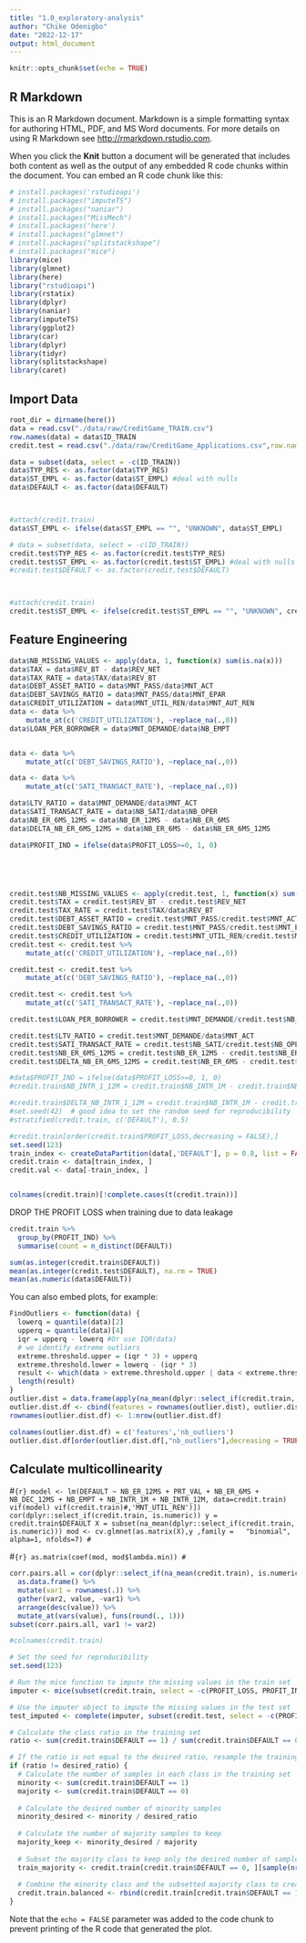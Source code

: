 ```yaml
---
title: "1.0_exploratory-analysis"
author: "Chike Odenigbo"
date: "2022-12-17"
output: html_document
---
```


```r
knitr::opts_chunk$set(echo = TRUE)
```

## R Markdown

This is an R Markdown document. Markdown is a simple formatting syntax for authoring HTML, PDF, and MS Word documents. For more details on using R Markdown see <http://rmarkdown.rstudio.com>.

When you click the **Knit** button a document will be generated that includes both content as well as the output of any embedded R code chunks within the document. You can embed an R code chunk like this:

```r
# install.packages('rstudioapi')
# install.packages("imputeTS")
# install.packages("naniar")
# install.packages("MissMech")
# install.packages('here')
# install.packages("glmnet")
# install.packages("splitstackshape")
# install.packages("mice")
library(mice)
library(glmnet)
library(here)
library("rstudioapi")
library(rstatix)
library(dplyr)
library(naniar)
library(imputeTS)
library(ggplot2)
library(car)
library(dplyr)
library(tidyr)
library(splitstackshape)
library(caret)
```

## Import Data
```r
root_dir = dirname(here())
data = read.csv("./data/raw/CreditGame_TRAIN.csv")
row.names(data) = data$ID_TRAIN
credit.test = read.csv("./data/raw/CreditGame_Applications.csv",row.names="ID_TEST")

data = subset(data, select = -c(ID_TRAIN))
data$TYP_RES <- as.factor(data$TYP_RES)
data$ST_EMPL <- as.factor(data$ST_EMPL) #deal with nulls
data$DEFAULT <- as.factor(data$DEFAULT)



#attach(credit.train)
data$ST_EMPL <- ifelse(data$ST_EMPL == "", "UNKNOWN", data$ST_EMPL)

# data = subset(data, select = -c(ID_TRAIN))
credit.test$TYP_RES <- as.factor(credit.test$TYP_RES)
credit.test$ST_EMPL <- as.factor(credit.test$ST_EMPL) #deal with nulls
#credit.test$DEFAULT <- as.factor(credit.test$DEFAULT)



#attach(credit.train)
credit.test$ST_EMPL <- ifelse(credit.test$ST_EMPL == "", "UNKNOWN", credit.test$ST_EMPL)
```

## Feature Engineering

```r
data$NB_MISSING_VALUES <- apply(data, 1, function(x) sum(is.na(x)))
data$TAX = data$REV_BT - data$REV_NET
data$TAX_RATE = data$TAX/data$REV_BT
data$DEBT_ASSET_RATIO = data$MNT_PASS/data$MNT_ACT
data$DEBT_SAVINGS_RATIO = data$MNT_PASS/data$MNT_EPAR
data$CREDIT_UTILIZATION = data$MNT_UTIL_REN/data$MNT_AUT_REN
data <- data %>% 
    mutate_at(c('CREDIT_UTILIZATION'), ~replace_na(.,0))
data$LOAN_PER_BORROWER = data$MNT_DEMANDE/data$NB_EMPT


data <- data %>% 
    mutate_at(c('DEBT_SAVINGS_RATIO'), ~replace_na(.,0))

data <- data %>% 
    mutate_at(c('SATI_TRANSACT_RATE'), ~replace_na(.,0))

data$LTV_RATIO = data$MNT_DEMANDE/data$MNT_ACT
data$SATI_TRANSACT_RATE = data$NB_SATI/data$NB_OPER
data$NB_ER_6MS_12MS = data$NB_ER_12MS - data$NB_ER_6MS
data$DELTA_NB_ER_6MS_12MS = data$NB_ER_6MS - data$NB_ER_6MS_12MS

data$PROFIT_IND = ifelse(data$PROFIT_LOSS>=0, 1, 0)





credit.test$NB_MISSING_VALUES <- apply(credit.test, 1, function(x) sum(is.na(x)))
credit.test$TAX = credit.test$REV_BT - credit.test$REV_NET
credit.test$TAX_RATE = credit.test$TAX/data$REV_BT
credit.test$DEBT_ASSET_RATIO = credit.test$MNT_PASS/credit.test$MNT_ACT
credit.test$DEBT_SAVINGS_RATIO = credit.test$MNT_PASS/credit.test$MNT_EPAR
credit.test$CREDIT_UTILIZATION = credit.test$MNT_UTIL_REN/credit.test$MNT_AUT_REN
credit.test <- credit.test %>% 
    mutate_at(c('CREDIT_UTILIZATION'), ~replace_na(.,0))

credit.test <- credit.test %>% 
    mutate_at(c('DEBT_SAVINGS_RATIO'), ~replace_na(.,0))

credit.test <- credit.test %>% 
    mutate_at(c('SATI_TRANSACT_RATE'), ~replace_na(.,0))

credit.test$LOAN_PER_BORROWER = credit.test$MNT_DEMANDE/credit.test$NB_EMPT

credit.test$LTV_RATIO = credit.test$MNT_DEMANDE/data$MNT_ACT
credit.test$SATI_TRANSACT_RATE = credit.test$NB_SATI/credit.test$NB_OPER
credit.test$NB_ER_6MS_12MS = credit.test$NB_ER_12MS - credit.test$NB_ER_6MS
credit.test$DELTA_NB_ER_6MS_12MS = credit.test$NB_ER_6MS - credit.test$NB_ER_6MS_12MS

#data$PROFIT_IND = ifelse(data$PROFIT_LOSS>=0, 1, 0)
#credit.train$NB_INTR_1_12M = credit.train$NB_INTR_1M - credit.train$NB_INTR_12M

#credit.train$DELTA_NB_INTR_1_12M = credit.train$NB_INTR_1M - credit.train$credit.train$NB_INTR_1_12M
#set.seed(42)  # good idea to set the random seed for reproducibility
#stratified(credit.train, c('DEFAULT'), 0.5)

#credit.train[order(credit.train$PROFIT_LOSS,decreasing = FALSE),]
set.seed(123)
train_index <- createDataPartition(data[,'DEFAULT'], p = 0.8, list = FALSE)
credit.train <- data[train_index, ]
credit.val <- data[-train_index, ]



```

```r
colnames(credit.train)[!complete.cases(t(credit.train))]
```
DROP THE PROFIT LOSS when training due to data leakage
```r
credit.train %>%
  group_by(PROFIT_IND) %>%
  summarise(count = n_distinct(DEFAULT))

sum(as.integer(credit.train$DEFAULT))
mean(as.integer(credit.test$DEFAULT), na.rm = TRUE)
mean(as.numeric(data$DEFAULT))
```

You can also embed plots, for example:

```r
FindOutliers <- function(data) {
  lowerq = quantile(data)[2]
  upperq = quantile(data)[4]
  iqr = upperq - lowerq #Or use IQR(data)
  # we identify extreme outliers
  extreme.threshold.upper = (iqr * 3) + upperq
  extreme.threshold.lower = lowerq - (iqr * 3)
  result <- which(data > extreme.threshold.upper | data < extreme.threshold.lower)
  length(result)
}
outlier.dist = data.frame(apply(na_mean(dplyr::select_if(credit.train, is.numeric)), 2, FindOutliers))
outlier.dist.df <- cbind(features = rownames(outlier.dist), outlier.dist)
rownames(outlier.dist.df) <- 1:nrow(outlier.dist.df)

colnames(outlier.dist.df) = c('features','nb_outliers')
outlier.dist.df[order(outlier.dist.df[,"nb_outliers"],decreasing = TRUE),]
```

## Calculate multicollinearity
#```{r}
model <- lm(DEFAULT ~ NB_ER_12MS + PRT_VAL + NB_ER_6MS + NB_DEC_12MS + NB_EMPT + NB_INTR_1M + NB_INTR_12M, data=credit.train)
vif(model)
vif(credit.train)#,'MNT_UTIL_REN')])
cor(dplyr::select_if(credit.train, is.numeric))
y = credit.train$DEFAULT
X = subset(na_mean(dplyr::select_if(credit.train, is.numeric)))
mod <- cv.glmnet(as.matrix(X),y ,family =   "binomial", alpha=1, nfolds=7)
#```

#```{r}
as.matrix(coef(mod, mod$lambda.min))
#```

```r
corr.pairs.all = cor(dplyr::select_if(na_mean(credit.train), is.numeric)) %>%
  as.data.frame() %>%
  mutate(var1 = rownames(.)) %>%
  gather(var2, value, -var1) %>%
  arrange(desc(value)) %>% 
  mutate_at(vars(value), funs(round(., 1)))
subset(corr.pairs.all, var1 != var2)

#colnames(credit.train)

```



```r
# Set the seed for reproducibility
set.seed(123)

# Run the mice function to impute the missing values in the train set
imputer <- mice(subset(credit.train, select = -c(PROFIT_LOSS, PROFIT_IND, DEFAULT)), seed = 123,  method = "cart")

# Use the imputer object to impute the missing values in the test set
test_imputed <- complete(imputer, subset(credit.test, select = -c(PROFIT_LOSS, PROFIT_IND, DEFAULT)))

```

```r


# Calculate the class ratio in the training set
ratio <- sum(credit.train$DEFAULT == 1) / sum(credit.train$DEFAULT == 0)

# If the ratio is not equal to the desired ratio, resample the training set
if (ratio != desired_ratio) {
  # Calculate the number of samples in each class in the training set
  minority <- sum(credit.train$DEFAULT == 1)
  majority <- sum(credit.train$DEFAULT == 0)
  
  # Calculate the desired number of minority samples
  minority_desired <- minority / desired_ratio
  
  # Calculate the number of majority samples to keep
  majority_keep <- minority_desired / majority
  
  # Subset the majority class to keep only the desired number of samples
  train_majority <- credit.train[credit.train$DEFAULT == 0, ][sample(nrow(credit.train[credit.train$DEFAULT == 0, ]), size = majority_keep * majority), ]
  
  # Combine the minority class and the subsetted majority class to create the resampled training set
  credit.train.balanced <- rbind(credit.train[credit.train$DEFAULT == 1, ], train_majority)
}
```

Note that the `echo = FALSE` parameter was added to the code chunk to prevent printing of the R code that generated the plot.
